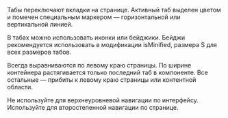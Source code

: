 
Табы переключают вкладки на странице. Активный таб выделен цветом и помечен специальным маркером — горизонтальной или вертикальной линией.

В табах можно использовать иконки или бейджики. Бейджи рекомендуется использовать в модификации isMinified, размера S для всех размеров табов.

Всегда выравниваются по левому краю страницы. 
По ширине контейнера растягивается только последний таб 
в компоненте. Все остальные — прибиты к левому краю страницы 
или контентной области.

Не используйте для верхнеуровневой навигации по интерфейсу.
Используйте для второстепенной навигации по странице.

<TabsExample />
